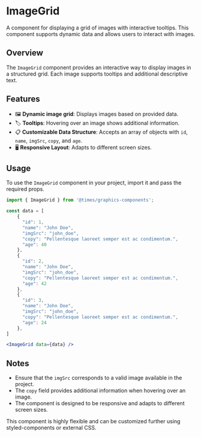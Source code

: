 
# ImageGrid

A component for displaying a grid of images with interactive tooltips. This component supports dynamic data and allows users to interact with images.

<Meta title="Components/ImageGrid" component={ImageGrid} />

## Overview

The `ImageGrid` component provides an interactive way to display images in a structured grid. Each image supports tooltips and additional descriptive text.

## Features

- 🖼 **Dynamic image grid**: Displays images based on provided data.
- 🏷 **Tooltips**: Hovering over an image shows additional information.
- 📋 **Customizable Data Structure**: Accepts an array of objects with `id`, `name`, `imgSrc`, `copy`, and `age`.
- 🖥 **Responsive Layout**: Adapts to different screen sizes.

## Usage

To use the `ImageGrid` component in your project, import it and pass the required props.
```jsx
import { ImageGrid } from '@times/graphics-components';

const data = [
    {
      "id": 1,
      "name": "John Doe",
      "imgSrc": "john_doe",
      "copy": "Pellentesque laoreet semper est ac condimentum.",
      "age": 40
    },
    {
      "id": 2,
      "name": "John Doe",
      "imgSrc": "john_doe",
      "copy": "Pellentesque laoreet semper est ac condimentum.",
      "age": 42
    },
    {
      "id": 3,
      "name": "John Doe",
      "imgSrc": "john_doe",
      "copy": "Pellentesque laoreet semper est ac condimentum.",
      "age": 24
    },
]

<ImageGrid data={data} />
```

## Notes

- Ensure that the `imgSrc` corresponds to a valid image available in the project.
- The `copy` field provides additional information when hovering over an image.
- The component is designed to be responsive and adapts to different screen sizes.

This component is highly flexible and can be customized further using styled-components or external CSS.